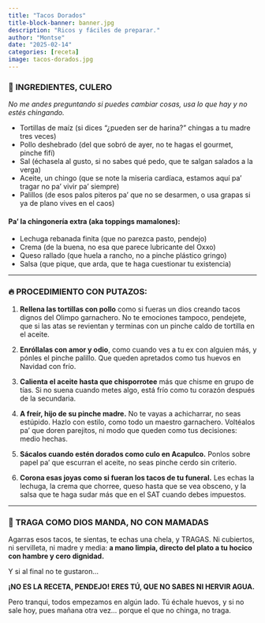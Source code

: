 ```yaml
---
title: "Tacos Dorados"
title-block-banner: banner.jpg
description: "Ricos y fáciles de preparar."
author: "Montse"
date: "2025-02-14"
categories: [receta]
image: tacos-dorados.jpg
---
```


### 🤬 **INGREDIENTES, CULERO**

*No me andes preguntando si puedes cambiar cosas, usa lo que hay y no estés chingando.*

* Tortillas de maíz (si dices “¿pueden ser de harina?” chingas a tu madre tres veces)
* Pollo deshebrado (del que sobró de ayer, no te hagas el gourmet, pinche fifí)
* Sal (échasela al gusto, si no sabes qué pedo, que te salgan salados a la verga)
* Aceite, un chingo (que se note la miseria cardíaca, estamos aquí pa’ tragar no pa’ vivir pa’ siempre)
* Palillos (de esos palos piteros pa’ que no se desarmen, o usa grapas si ya de plano vives en el caos)

#### Pa' la chingonería extra (aka toppings mamalones):

* Lechuga rebanada finita (que no parezca pasto, pendejo)
* Crema (de la buena, no esa que parece lubricante del Oxxo)
* Queso rallado (que huela a rancho, no a pinche plástico gringo)
* Salsa (que pique, que arda, que te haga cuestionar tu existencia)

---

### 🔥 **PROCEDIMIENTO CON PUTAZOS:**

1. **Rellena las tortillas con pollo** como si fueras un dios creando tacos dignos del Olimpo garnachero. No te emociones tampoco, pendejete, que si las atas se revientan y terminas con un pinche caldo de tortilla en el aceite.

2. **Enróllalas con amor y odio**, como cuando ves a tu ex con alguien más, y pónles el pinche palillo. Que queden apretados como tus huevos en Navidad con frío.

3. **Calienta el aceite hasta que chisporrotee** más que chisme en grupo de tías. Si no suena cuando metes algo, está frío como tu corazón después de la secundaria.

4. **A freír, hijo de su pinche madre.** No te vayas a achicharrar, no seas estúpido. Hazlo con estilo, como todo un maestro garnachero. Voltéalos pa' que doren parejitos, ni modo que queden como tus decisiones: medio hechas.

5. **Sácalos cuando estén dorados como culo en Acapulco.** Ponlos sobre papel pa’ que escurran el aceite, no seas pinche cerdo sin criterio.

6. **Corona esas joyas como si fueran los tacos de tu funeral.** Les echas la lechuga, la crema que chorree, queso hasta que se vea obsceno, y la salsa que te haga sudar más que en el SAT cuando debes impuestos.

---

### 🐷 **TRAGA COMO DIOS MANDA, NO CON MAMADAS**

Agarras esos tacos, te sientas, te echas una chela, y TRAGAS. Ni cubiertos, ni servilleta, ni madre y media: **a mano limpia, directo del plato a tu hocico con hambre y cero dignidad.**

Y si al final no te gustaron…

**¡NO ES LA RECETA, PENDEJO! ERES TÚ, QUE NO SABES NI HERVIR AGUA.**

Pero tranqui, todos empezamos en algún lado. Tú échale huevos, y si no sale hoy, pues mañana otra vez... porque el que no chinga, no traga.